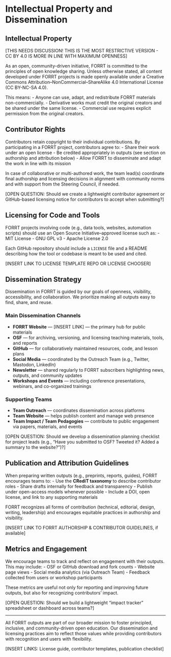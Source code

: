 # **Intellectual Property and Dissemination**

## Intellectual Property

[THIS NEEDS DISCUSSION! THIS IS THE MOST RESTRICTIVE VERSION - CC BY 4.0 IS MORE IN LINE WITH MAXIMUM OPENNESS]

As an open, community-driven initiative, FORRT is committed to the principles of open knowledge sharing. Unless otherwise stated, all content developed under FORRT projects is made openly available under a Creative Commons Attribution–NonCommercial–ShareAlike 4.0 International License (CC BY-NC-SA 4.0).

This means:
- Anyone can use, adapt, and redistribute FORRT materials non-commercially.
- Derivative works must credit the original creators and be shared under the same license.
- Commercial use requires explicit permission from the original creators.

## Contributor Rights

Contributors retain copyright to their individual contributions. By participating in a FORRT project, contributors agree to:
- Share their work under an open license
- Be credited appropriately in outputs (see section on authorship and attribution below)
- Allow FORRT to disseminate and adapt the work in line with its mission

In case of collaborative or multi-authored work, the team lead(s) coordinate final authorship and licensing decisions in alignment with community norms and with support from the Steering Council, if needed.

[OPEN QUESTION: Should we create a lightweight contributor agreement or GitHub-based licensing notice for contributors to accept when submitting?]

## Licensing for Code and Tools

FORRT projects involving code (e.g., data tools, websites, automation scripts) should use an Open Source Initiative–approved license such as:
- MIT License
- GNU GPL v3
- Apache License 2.0

Each GitHub repository should include a `LICENSE` file and a README describing how the tool or codebase is meant to be used and cited.

[INSERT LINK TO LICENSE TEMPLATE REPO OR LICENSE CHOOSER]

## Dissemination Strategy

Dissemination in FORRT is guided by our goals of openness, visibility, accessibility, and collaboration. We prioritize making all outputs easy to find, share, and reuse.

### Main Dissemination Channels
- **FORRT Website** — [INSERT LINK] — the primary hub for public materials
- **OSF** — for archiving, versioning, and licensing teaching materials, tools, and reports
- **GitHub** — for collaboratively maintained resources, code, and lesson plans
- **Social Media** — coordinated by the Outreach Team (e.g., Twitter, Mastodon, LinkedIn)
- **Newsletter** — shared regularly to FORRT subscribers highlighting news, outputs, and community updates
- **Workshops and Events** — including conference presentations, webinars, and co-organized trainings

### Supporting Teams
- **Team Outreach** — coordinates dissemination across platforms
- **Team Website** — helps publish content and manage web presence
- **Team Impact / Team Pedagogies** — contribute to public engagement via papers, materials, and events

[OPEN QUESTION: Should we develop a dissemination planning checklist for project leads (e.g., “Have you submitted to OSF? Tweeted it? Added a summary to the website?”)?]

## Publication and Attribution Guidelines

When preparing written outputs (e.g., preprints, reports, guides), FORRT encourages teams to:
- Use the **CRediT taxonomy** to describe contributor roles
- Share drafts internally for feedback and transparency
- Publish under open-access models whenever possible
- Include a DOI, open license, and link to any supporting materials

FORRT recognizes all forms of contribution (technical, editorial, design, writing, leadership) and encourages equitable practices in authorship and visibility.

[INSERT LINK TO FORRT AUTHORSHIP & CONTRIBUTOR GUIDELINES, if available]

## Metrics and Engagement

We encourage teams to track and reflect on engagement with their outputs. This may include:
- OSF or GitHub download and fork counts
- Website page views
- Social media analytics (via Outreach Team)
- Feedback collected from users or workshop participants

These metrics are useful not only for reporting and improving future outputs, but also for recognizing contributors’ impact.

[OPEN QUESTION: Should we build a lightweight “impact tracker” spreadsheet or dashboard across teams?]

---

All FORRT outputs are part of our broader mission to foster principled, inclusive, and community-driven open education. Our dissemination and licensing practices aim to reflect those values while providing contributors with recognition and users with flexibility.

[INSERT LINKS: License guide, contributor templates, publication checklist]
